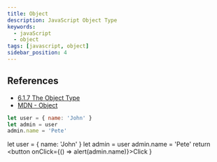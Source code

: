 ```yaml
---
title: Object
description: JavaScript Object Type
keywords:
  - javaScript
  - object
tags: [javascript, object]
sidebar_position: 4
---
```


## References

* [6.1.7 The Object Type](https://tc39.es/ecma262/multipage/ecmascript-data-types-and-values.html#sec-object-type)
* [MDN - Object](https://developer.mozilla.org/en-US/docs/Web/JavaScript/Reference/Global_Objects/Object)

```js
let user = { name: 'John' }
let admin = user
admin.name = 'Pete'
```

  let user = { name: 'John' }
  let admin = user
  admin.name = 'Pete'
  return <button onClick={() => alert(admin.name)}>Click</button>
}

<MyComponent />
